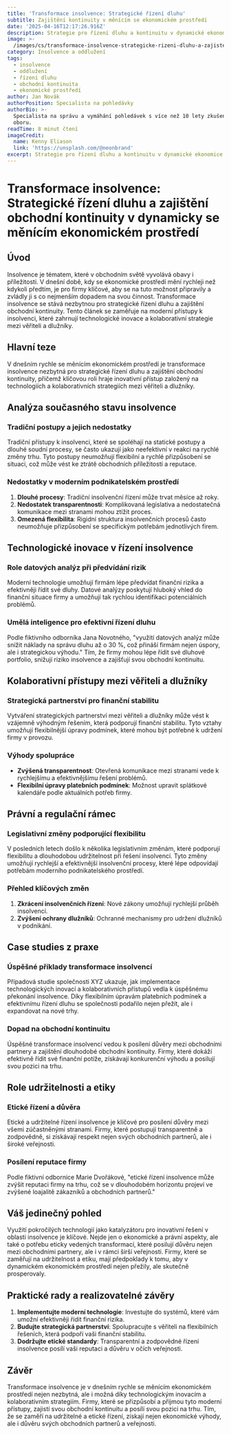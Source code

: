 ```yaml
---
title: 'Transformace insolvence: Strategické řízení dluhu'
subtitle: Zajištění kontinuity v měnícím se ekonomickém prostředí
date: '2025-04-16T12:17:26.916Z'
description: Strategie pro řízení dluhu a kontinuitu v dynamické ekonomice.
image: >-
  /images/cs/transformace-insolvence-strategicke-rizeni-dluhu-a-zajisteni-obchodni-kontinuity-v-dynamicky-se-menicim-ekonomickem-prostredi-1744719446706.jpg
category: Insolvence a oddlužení
tags:
  - insolvence
  - oddlužení
  - řízení dluhu
  - obchodní kontinuita
  - ekonomické prostředí
author: Jan Novák
authorPosition: Specialista na pohledávky
authorBio: >-
  Specialista na správu a vymáhání pohledávek s více než 10 lety zkušeností v
  oboru.
readTime: 8 minut čtení
imageCredit:
  name: Kenny Eliason
  link: 'https://unsplash.com/@neonbrand'
excerpt: Strategie pro řízení dluhu a kontinuitu v dynamické ekonomice.
---
```

# Transformace insolvence: Strategické řízení dluhu a zajištění obchodní kontinuity v dynamicky se měnícím ekonomickém prostředí

## Úvod

Insolvence je tématem, které v obchodním světě vyvolává obavy i příležitosti. V dnešní době, kdy se ekonomické prostředí mění rychleji než kdykoli předtím, je pro firmy klíčové, aby se na tuto možnost připravily a zvládly ji s co nejmenším dopadem na svou činnost. Transformace insolvence se stává nezbytnou pro strategické řízení dluhu a zajištění obchodní kontinuity. Tento článek se zaměřuje na moderní přístupy k insolvenci, které zahrnují technologické inovace a kolaborativní strategie mezi věřiteli a dlužníky.

## Hlavní teze

V dnešním rychle se měnícím ekonomickém prostředí je transformace insolvence nezbytná pro strategické řízení dluhu a zajištění obchodní kontinuity, přičemž klíčovou roli hraje inovativní přístup založený na technologiích a kolaborativních strategiích mezi věřiteli a dlužníky.

## Analýza současného stavu insolvence

### Tradiční postupy a jejich nedostatky

Tradiční přístupy k insolvenci, které se spoléhají na statické postupy a dlouhé soudní procesy, se často ukazují jako neefektivní v reakci na rychlé změny trhu. Tyto postupy neumožňují flexibilní a rychlé přizpůsobení se situaci, což může vést ke ztrátě obchodních příležitostí a reputace.

### Nedostatky v moderním podnikatelském prostředí

1. **Dlouhé procesy**: Tradiční insolvenční řízení může trvat měsíce až roky.
2. **Nedostatek transparentnosti**: Komplikovaná legislativa a nedostatečná komunikace mezi stranami mohou ztížit proces.
3. **Omezená flexibilita**: Rigidní struktura insolvenčních procesů často neumožňuje přizpůsobení se specifickým potřebám jednotlivých firem.

## Technologické inovace v řízení insolvence

### Role datových analýz při předvídání rizik

Moderní technologie umožňují firmám lépe předvídat finanční rizika a efektivněji řídit své dluhy. Datové analýzy poskytují hluboký vhled do finanční situace firmy a umožňují tak rychlou identifikaci potenciálních problémů.

### Umělá inteligence pro efektivní řízení dluhu

Podle fiktivního odborníka Jana Novotného, "využití datových analýz může snížit náklady na správu dluhu až o 30 %, což přináší firmám nejen úspory, ale i strategickou výhodu." Tím, že firmy mohou lépe řídit své dluhové portfolio, snižují riziko insolvence a zajišťují svou obchodní kontinuitu.

## Kolaborativní přístupy mezi věřiteli a dlužníky

### Strategická partnerství pro finanční stabilitu

Vytváření strategických partnerství mezi věřiteli a dlužníky může vést k vzájemně výhodným řešením, která podporují finanční stabilitu. Tyto vztahy umožňují flexibilnější úpravy podmínek, které mohou být potřebné k udržení firmy v provozu.

### Výhody spolupráce

- **Zvýšená transparentnost**: Otevřená komunikace mezi stranami vede k rychlejšímu a efektivnějšímu řešení problémů.
- **Flexibilní úpravy platebních podmínek**: Možnost upravit splátkové kalendáře podle aktuálních potřeb firmy.

## Právní a regulační rámec

### Legislativní změny podporující flexibilitu

V posledních letech došlo k několika legislativním změnám, které podporují flexibilitu a dlouhodobou udržitelnost při řešení insolvencí. Tyto změny umožňují rychlejší a efektivnější insolvenční procesy, které lépe odpovídají potřebám moderního podnikatelského prostředí.

### Přehled klíčových změn

1. **Zkrácení insolvenčních řízení**: Nové zákony umožňují rychlejší průběh insolvencí.
2. **Zvýšení ochrany dlužníků**: Ochranné mechanismy pro udržení dlužníků v podnikání.

## Case studies z praxe

### Úspěšné příklady transformace insolvencí

Případová studie společnosti XYZ ukazuje, jak implementace technologických inovací a kolaborativních přístupů vedla k úspěšnému překonání insolvence. Díky flexibilním úpravám platebních podmínek a efektivnímu řízení dluhu se společnosti podařilo nejen přežít, ale i expandovat na nové trhy.

### Dopad na obchodní kontinuitu

Úspěšné transformace insolvencí vedou k posílení důvěry mezi obchodními partnery a zajištění dlouhodobé obchodní kontinuity. Firmy, které dokáží efektivně řídit své finanční potíže, získávají konkurenční výhodu a posilují svou pozici na trhu.

## Role udržitelnosti a etiky

### Etické řízení a důvěra

Etické a udržitelné řízení insolvence je klíčové pro posílení důvěry mezi všemi zúčastněnými stranami. Firmy, které postupují transparentně a zodpovědně, si získávají respekt nejen svých obchodních partnerů, ale i široké veřejnosti.

### Posílení reputace firmy

Podle fiktivní odbornice Marie Dvořákové, "etické řízení insolvence může zvýšit reputaci firmy na trhu, což se v dlouhodobém horizontu projeví ve zvýšené loajalitě zákazníků a obchodních partnerů."

## Váš jedinečný pohled

Využití pokročilých technologií jako katalyzátoru pro inovativní řešení v oblasti insolvence je klíčové. Nejde jen o ekonomické a právní aspekty, ale také o potřebu eticky vedených transformací, které posilují důvěru nejen mezi obchodními partnery, ale i v rámci širší veřejnosti. Firmy, které se zaměřují na udržitelnost a etiku, mají předpoklady k tomu, aby v dynamickém ekonomickém prostředí nejen přežily, ale skutečně prosperovaly.

## Praktické rady a realizovatelné závěry

1. **Implementujte moderní technologie**: Investujte do systémů, které vám umožní efektivněji řídit finanční rizika.
2. **Budujte strategická partnerství**: Spolupracujte s věřiteli na flexibilních řešeních, která podpoří vaši finanční stabilitu.
3. **Dodržujte etické standardy**: Transparentní a zodpovědné řízení insolvence posílí vaši reputaci a důvěru v očích veřejnosti.

## Závěr

Transformace insolvence je v dnešním rychle se měnícím ekonomickém prostředí nejen nezbytná, ale i možná díky technologickým inovacím a kolaborativním strategiím. Firmy, které se přizpůsobí a přijmou tyto moderní přístupy, zajistí svou obchodní kontinuitu a posílí svou pozici na trhu. Tím, že se zaměří na udržitelné a etické řízení, získají nejen ekonomické výhody, ale i důvěru svých obchodních partnerů a veřejnosti.
